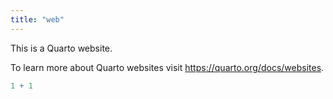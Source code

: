 ```yaml
---
title: "web"
---
```


This is a Quarto website.

To learn more about Quarto websites visit
<https://quarto.org/docs/websites>.

```r
1 + 1
```

